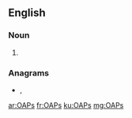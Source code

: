 ==English==

===Noun===
{{head|en|noun plural form}}

# {{plural of|OAP|lang=en}}

===Anagrams===
* {{l|en|soap}}, {{l|en|SOAP}}

[[ar:OAPs]]
[[fr:OAPs]]
[[ku:OAPs]]
[[mg:OAPs]]